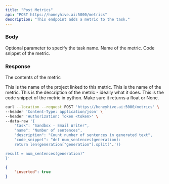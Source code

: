 ```yaml
---
title: "Post Metrics"
api: "POST https://honeyhive.ai:5000/metrics"
description: "This endpoint adds a metric to the task."
---
```


### Body

<ParamField body="task" type="string">
  Optional parameter to specify the task name.
</ParamField>

<ParamField body="name" type="string">
  Name of the metric.
</ParamField>

<ParamField body="code_snippet" type="string">
  Code snippet of the metric.
</ParamField>

### Response

<ResponseField name="data" type="object">

The contents of the metric

<Expandable title="Toggle object">

<ResponseField name="task_name" type="string">
  This is the name of the project linked to this metric.
</ResponseField>

<ResponseField name="name" type="string">
  This is the name of the metric.
</ResponseField>

<ResponseField name="description" type="string">
  This is the description of the metric - ideally what it does.
</ResponseField>

<ResponseField name="code_snippet" type="string">
  This is the code snippet of the metric in python. Make sure it returns a float or None.
</ResponseField>

</Expandable>

</ResponseField>

<RequestExample>

```bash Example Request
curl --location --request POST 'https://honeyhive.ai:5000/metrics' \
--header 'Content-Type: application/json' \
--header 'Authorization: Token <token>' \
--data-raw '{
    "task": "Sandbox - Email Writer",
    "name": "Number of sentences",
    "description": "Count number of sentences in generated text",
    "code_snippet": "def num_sentences(generation):
    return len(generation["generation"].split('.'))

result = num_sentences(generation)"
}'
```

</RequestExample>

<ResponseExample>

```json Response
{
    "inserted": true
}

```

</ResponseExample>